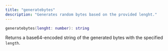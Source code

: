 ```yaml
---
title: "generatebytes"
description: "Generates random bytes based on the provided lenght."
---
```


```lua
generatebytes(lenght: number): string
```
Returns a base64-encoded string of the generated bytes with the specified `length`.
